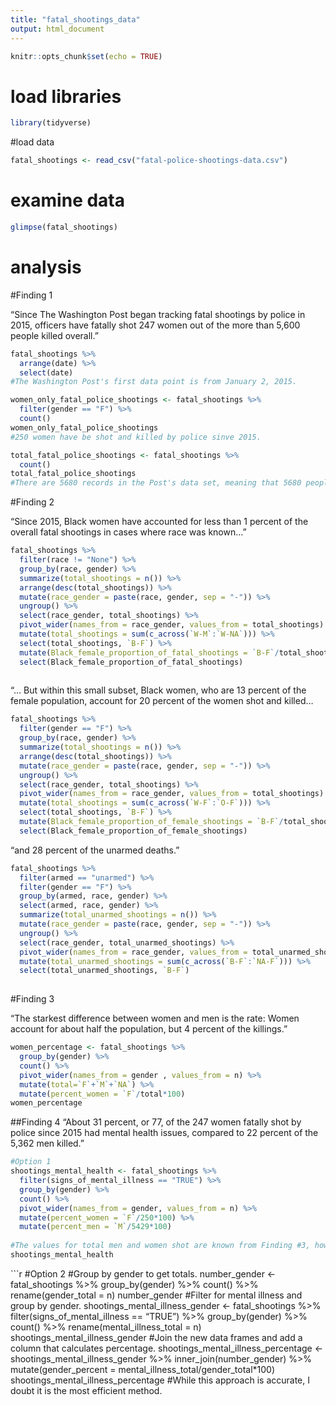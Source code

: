 ```yaml
---
title: "fatal_shootings_data"
output: html_document
---
```


```r
knitr::opts_chunk$set(echo = TRUE)
```

# load libraries
```r
library(tidyverse)
```

#load data
```r
fatal_shootings <- read_csv("fatal-police-shootings-data.csv")
```

# examine data
```r
glimpse(fatal_shootings)
```

# analysis

#Finding 1

“Since The Washington Post began tracking fatal shootings by police in 2015, officers have fatally shot 247 women out of the more than 5,600 people killed overall.”

```r
fatal_shootings %>%
  arrange(date) %>%
  select(date)
#The Washington Post's first data point is from January 2, 2015.
```
```r
women_only_fatal_police_shootings <- fatal_shootings %>%
  filter(gender == "F") %>%
  count()
women_only_fatal_police_shootings
#250 women have be shot and killed by police sinve 2015.
```

```r
total_fatal_police_shootings <- fatal_shootings %>%
  count()
total_fatal_police_shootings
#There are 5680 records in the Post's data set, meaning that 5680 people have been shot and killed by police since the beginning of 2015. 
```
#Finding 2

“Since 2015, Black women have accounted for less than 1 percent of the overall fatal shootings in cases where race was known..."

```r
fatal_shootings %>%
  filter(race != "None") %>%
  group_by(race, gender) %>%
  summarize(total_shootings = n()) %>%
  arrange(desc(total_shootings)) %>%
  mutate(race_gender = paste(race, gender, sep = "-")) %>%
  ungroup() %>%
  select(race_gender, total_shootings) %>%
  pivot_wider(names_from = race_gender, values_from = total_shootings) %>%
  mutate(total_shootings = sum(c_across(`W-M`:`W-NA`))) %>%
  select(total_shootings, `B-F`) %>%
  mutate(Black_female_proportion_of_fatal_shootings = `B-F`/total_shootings*100) %>%
  select(Black_female_proportion_of_fatal_shootings)
  
```

"... But within this small subset, Black women, who are 13 percent of the female population, account for 20 percent of the women shot and killed...

```r
fatal_shootings %>%
  filter(gender == "F") %>%
  group_by(race, gender) %>%
  summarize(total_shootings = n()) %>%
  arrange(desc(total_shootings)) %>%
  mutate(race_gender = paste(race, gender, sep = "-")) %>%
  ungroup() %>%
  select(race_gender, total_shootings) %>%
  pivot_wider(names_from = race_gender, values_from = total_shootings) %>%
  mutate(total_shootings = sum(c_across(`W-F`:`O-F`))) %>%
  select(total_shootings, `B-F`) %>%
  mutate(Black_female_proportion_of_female_shootings = `B-F`/total_shootings*100) %>%
  select(Black_female_proportion_of_female_shootings)
```

"and 28 percent of the unarmed deaths.”

```r
fatal_shootings %>%
  filter(armed == "unarmed") %>%
  filter(gender == "F") %>%
  group_by(armed, race, gender) %>%
  select(armed, race, gender) %>%
  summarize(total_unarmed_shootings = n()) %>%
  mutate(race_gender = paste(race, gender, sep = "-")) %>%
  ungroup() %>%
  select(race_gender, total_unarmed_shootings) %>%
  pivot_wider(names_from = race_gender, values_from = total_unarmed_shootings) %>%
  mutate(total_unarmed_shootings = sum(c_across(`B-F`:`NA-F`))) %>%
  select(total_unarmed_shootings, `B-F`)
  
```


#Finding 3

“The starkest difference between women and men is the rate: Women account for about half the population, but 4 percent of the killings.”

```r
women_percentage <- fatal_shootings %>%
  group_by(gender) %>%
  count() %>%
  pivot_wider(names_from = gender , values_from = n) %>%
  mutate(total=`F`+`M`+`NA`) %>%
  mutate(percent_women = `F`/total*100)
women_percentage
```




##Finding 4
"About 31 percent, or 77, of the 247 women fatally shot by police since 2015 had mental health issues, compared to 22 percent of the 5,362 men killed."

```r
#Option 1
shootings_mental_health <- fatal_shootings %>%
  filter(signs_of_mental_illness == "TRUE") %>%
  group_by(gender) %>%
  count() %>%
  pivot_wider(names_from = gender, values_from = n) %>%
  mutate(percent_women = `F`/250*100) %>%
  mutate(percent_men = `M`/5429*100)
  
#The values for total men and women shot are known from Finding #3, however by entering those values into the formula myself I introduce potential for human error. Using this approach, I am not sure how to get those totals of men and women shot into the same data frame as the totals of mentally ill men and women shot. I tried another approach below.
shootings_mental_health
```

```r
#Option 2
#Group by gender to get totals.
number_gender <- fatal_shootings %>%
  group_by(gender) %>%
  count() %>%
  rename(gender_total = n)
number_gender 
#Filter for mental illness and group by gender.
shootings_mental_illness_gender <- fatal_shootings %>%
  filter(signs_of_mental_illness == "TRUE") %>%
  group_by(gender) %>%
  count() %>%
  rename(mental_illness_total = n)
shootings_mental_illness_gender
#Join the new data frames and add a column that calculates percentage.
shootings_mental_illness_percentage <- shootings_mental_illness_gender %>%
  inner_join(number_gender) %>%
  mutate(gender_percent = mental_illness_total/gender_total*100)
shootings_mental_illness_percentage
#While this approach is accurate, I doubt it is the most efficient method.